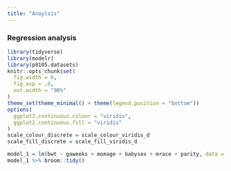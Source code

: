 ```yaml
---
title: "Anaylsis"
---
```


### Regression analysis

```r
library(tidyverse)
library(modelr)
library(p8105.datasets)
knitr::opts_chunk$set(
  fig.width = 6,
  fig.asp = .6,
  out.width = "90%"
)
theme_set(theme_minimal() + theme(legend.position = "bottom"))
options(
  ggplot2.continuous.colour = "viridis",
  ggplot2.continuous.fill = "viridis"
)
scale_colour_discrete = scale_colour_viridis_d
scale_fill_discrete = scale_fill_viridis_d
```

```r
model_1 = lm(bwt ~ gaweeks + momage + babysex + mrace + parity, data = birthweight_df)
model_1 %>% broom::tidy()
```
